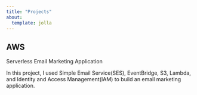```yaml
---
title: "Projects"
about:
  template: jolla
---
```


## AWS

Serverless Email Marketing Application

In this project, I used Simple Email Service(SES), EventBridge, S3, Lambda, and Identity and Access Management(IAM) to build an email marketing application.

## 

## 
